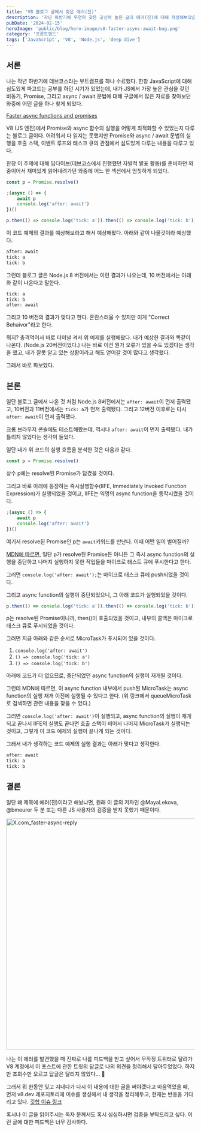 ```yaml
---
title: 'V8 블로그 글에서 찾은 에러(진)'
description: '작년 하반기에 우연히 찾은 공신력 높은 글의 에러(진)에 대해 작성해보았습니다.'
pubDate: '2024-02-15'
heroImage: 'public/blog/hero-image/v8-faster-async-await-bug.png'
category: '프론트엔드'
tags: ['JavaScript', 'V8', 'Node.js', 'deep dive']
---
```


## 서론

나는 작년 하반기에 데브코스라는 부트캠프를 하나 수료했다. 한창 JavaScript에 대해 심도있게 파고드는 공부를 하던 시기가 있었는데, 내가 JS에서 가장 높은 관심을 갖던 비동기, Promise, 그리고 async / await 문법에 대해 구글에서 많은 자료를 찾아보던 와중에 어떤 글을 하나 찾게 되었다.

[Faster async functions and promises](https://v8.dev/blog/fast-async)

V8 (JS 엔진)에서 Promise와 async 함수의 실행을 어떻게 최적화할 수 있었는지 다루는 블로그 글이다. 어려워서 다 읽지는 못했지만 Promise와 async / await 문법의 실행을 호출 스택, 이벤트 루프와 태스크 큐의 관점에서 심도있게 다루는 내용을 다루고 있다.

한창 이 주제에 대해 딥다이브(데브코스에서 진행했던 자발적 발표 활동)를 준비하던 와중이어서 재미있게 읽어내려가던 와중에 어느 한 섹션에서 멈칫하게 되었다.

```js
const p = Promise.resolve()

;(async () => {
	await p
	console.log('after: await')
})()

p.then(() => console.log('tick: a')).then(() => console.log('tick: b'))
```

이 코드 예제의 결과를 예상해보라고 해서 예상해봤다. 아래와 같이 나올것이라 예상했다.

```bash
after: await
tick: a
tick: b
```

그런데 블로그 글은 Node.js 8 버전에서는 이런 결과가 나오는데, 10 버전에서는 아래와 같이 나온다고 말한다.

```bash
tick: a
tick: b
after: await
```

그리고 10 버전의 결과가 맞다고 한다. 혼란스러울 수 있지만 이게 "Correct Behaivor"라고 한다.

뭐지? 충격먹어서 바로 터미널 켜서 위 예제를 실행해봤다. 내가 예상한 결과와 똑같이 나온다. (Node.js 20버전이었다.)
나는 바로 이건 뭔가 오류가 있을 수도 있겠다는 생각을 했고, 내가 잘못 알고 있는 상황이라고 해도 얻어갈 것이 많다고 생각했다.

그래서 바로 파보았다.

## 본론

일단 블로그 글에서 나온 것 처럼 Node.js 8버전에서는 `after: await`이 먼저 출력됐고, 10버전과 11버전에서는 `tick: a`가 먼저 출력됐다. 그리고 12버전 이후로는 다시 `after: await`이 먼저 출력됐다.

크롬 브라우저 콘솔에도 테스트해봤는데, 역시나 `after: await`이 먼저 출력됐다. 내가 틀리지 않았다는 생각이 들었다.

일단 내가 위 코드의 실행 흐름을 분석한 것은 다음과 같다.

```js
const p = Promise.resolve()
```

상수 p에는 resolve된 Promise가 담겼을 것이다.

그리고 바로 아래에 등장하는 즉시실행함수(IIFE, Immediately Invoked Function Expression)가 실행되었을 것이고, IIFE는 익명의 async function을 동작시켰을 것이다.

```js
;(async () => {
	await p
	console.log('after: await')
})()
```

여기서 resolve된 Promise인 p는 `await`키워드를 만난다. 이때 어떤 일이 벌어질까?

[MDN에 따르면](https://developer.mozilla.org/en-US/docs/Web/JavaScript/Reference/Operators/await#control_flow_effects_of_await), 일단 p가 resolve된 Promise든 아니든 그 즉시 async function의 실행을 중단하고 나머지 실행하지 못한 작업들을 마이크로 태스트 큐에 푸시한다고 한다.

그러면 `console.log('after: await');`는 마이크로 태스크 큐에 push되었을 것이다.

그리고 async function의 실행이 중단되었으니, 그 아래 코드가 실행되었을 것이다.

```js
p.then(() => console.log('tick: a')).then(() => console.log('tick: b'))
```

p는 resolve된 Promise이니까, then()이 호출되었을 것이고, 내부의 콜백은 마이크로 태스크 큐로 푸시되었을 것이다.

그러면 지금 아래와 같은 순서로 MicroTask가 푸시되어 있을 것이다.

1. `console.log('after: await')`
2. `() => console.log('tick: a')`
3. `() => console.log('tick: b')`

아래에 코드가 더 없으므로, 중단되었던 async function의 실행이 재개될 것이다.

그런데 MDN에 따르면, 이 async function 내부에서 push된 MicroTask는 async function의 실행 재개 이전에 실행될 수 있다고 한다. (위 링크에서 queueMicroTask로 검색하면 관련 내용을 찾을 수 있다.)

그러면 `console.log('after: await')`이 실행되고, async function의 실행이 재개되고 끝나서 IIFE의 실행도 끝나면 호출 스택이 비어서 나머지 MicroTask가 실행되는 것이고, 그렇게 이 코드 예제의 실행이 끝나게 되는 것이다.

그래서 내가 생각하는 코드 예제의 실행 결과는 아래가 맞다고 생각한다.

```bash
after: await
tick: a
tick: b
```

## 결론

일단 왜 제목에 에러(진)이라고 해놨냐면, 원래 이 글의 저자인 @MayaLekova, @bmeurer 두 분 또는 다른 JS 사용자의 검증을 받지 못했기 때문이다.

<img
	width='616'
	alt='X.com_faster-async-reply'
	src='https://github.com/sscoderati/sscoderati.github.io/assets/69716992/3d43783f-4f77-404d-b12f-e6738603b785'
	style='margin: 0 auto'
/>

나는 이 에러를 발견했을 때 진짜로 나름 피드백을 받고 싶어서 무작정 트위터로 달려가 V8 계정에서 이 포스트에 관한 트윗의 답글로 나의 의견을 정리해서 달아두었었다. 하지만 조회수만 오르고 답글은 달리지 않았다... 🥹

그래서 뭐 한동안 잊고 지내다가 다시 이 내용에 대한 글을 써야겠다고 마음먹었을 때, 먼저 v8.dev 레포지토리에 이슈를 생성해서 내 생각을 정리해두고, 현재는 반응을 기다리고 있다. [깃헙 이슈 링크](https://github.com/v8/v8.dev/issues/735)

혹시나 이 글을 읽어주시는 독자 분께서도 혹시 심심하시면 검증을 부탁드리고 싶다. 이런 글에 대한 피드백은 너무 감사하다.
